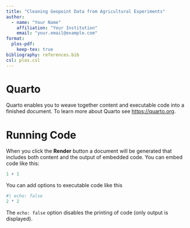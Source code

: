 ```yaml
---
title: "Cleaning Geopoint Data from Agricultural Experiments"
author:
  - name: "Your Name"
    affiliation: "Your Institution"
    email: "your.email@example.com"
format:
  plos-pdf:
    keep-tex: true
bibliography: references.bib
csl: plos.csl
---
```


# Quarto

Quarto enables you to weave together content and executable code into a finished document. To learn more about Quarto see <https://quarto.org>.

# Running Code

When you click the **Render** button a document will be generated that includes both content and the output of embedded code. You can embed code like this:

```r
1 + 1
```

You can add options to executable code like this

```r
#| echo: false
2 * 2
```

The `echo: false` option disables the printing of code (only output is displayed).
